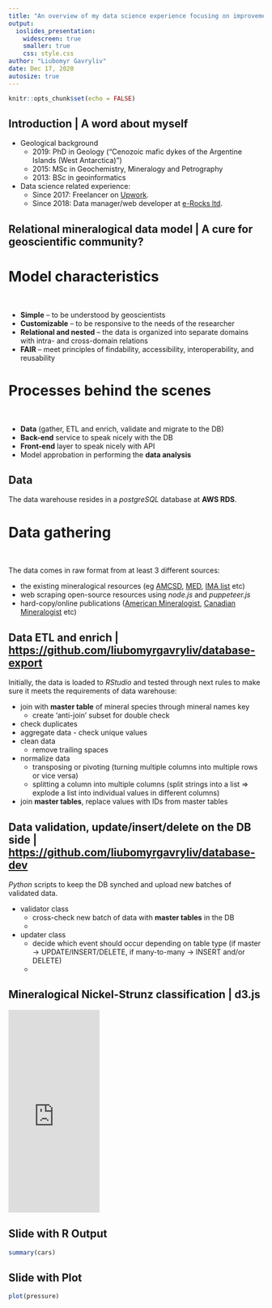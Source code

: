 ```yaml
---
title: "An overview of my data science experience focusing on improvements to processes, relating this to any background knowledge of Geology"
output: 
  ioslides_presentation:
    widescreen: true
    smaller: true
    css: style.css
author: "Liubomyr Gavryliv"
date: Dec 17, 2020
autosize: true
---
```


```r
knitr::opts_chunk$set(echo = FALSE)
```

## Introduction | A word about myself

- Geological background
  - 2019: PhD in Geology ("Cenozoic mafic dykes of the Argentine Islands (West Antarctica)")
  - 2015: MSc in Geochemistry, Mineralogy and Petrography
  - 2013: BSc in geoinformatics

- Data science related experience: 
  - Since 2017: Freelancer on <a href="upwork.com">Upwork</a>.
  - Since 2018: Data manager/web developer at <a href="https://e-rocks.com">e-Rocks ltd</a>.
  
## Relational mineralogical data model | A cure for geoscientific community?

<h1 class="centered">Model characteristics</h1></br>

  - **Simple** – to be understood by geoscientists
  - **Customizable** – to be responsive to the needs of the researcher
  - **Relational and nested** – the data is organized into separate domains with intra- and cross-domain relations
  - **FAIR** – meet principles of findability, accessibility, interoperability, and reusability

<h1 class="centered">Processes behind the scenes</h1></br>

  - **Data** (gather, ETL and enrich, validate and migrate to the DB)
  - **Back-end** service to speak nicely with the DB
  - **Front-end** layer to speak nicely with API
  - Model approbation in performing the **data analysis**

## Data

The data warehouse resides in a *postgreSQL* database at **AWS RDS**.

<h1 class="centered">Data gathering</h1></br>

The data comes in raw format from at least 3 different sources:

  - the existing mineralogical resources (eg <a href="http://rruff.geo.arizona.edu/AMS/amcsd.php">AMCSD</a>, 
  <a href="rruff.info/evolution">MED</a>, <a href="https://rruff.info/ima/">IMA list</a> etc)
  - web scraping open-source resources using *node.js* and *puppeteer.js*
  - hard-copy/online publications (<a href="http://www.minsocam.org/msa/ammin/ammineral.html">American Mineralogist</a>, <a href="https://pubs.geoscienceworld.org/canmin">Canadian Mineralogist</a> etc)
  
## Data ETL and enrich | <a href="https://github.com/liubomyrgavryliv/database-export">https://github.com/liubomyrgavryliv/database-export</a>

Initially, the data is loaded to *RStudio* and tested through next rules to make sure it meets the requirements of data warehouse:

  - join with **master table** of mineral species through mineral names key 
    - create 'anti-join' subset for double check
  - check duplicates
  - aggregate data - check unique values
  - clean data
    - remove trailing spaces
  - normalize data
    - transposing or pivoting (turning multiple columns into multiple rows or vice versa)
    - splitting a column into multiple columns (split strings into a list => explode a list into individual values in different columns)
  - join **master tables**, replace values with IDs from master tables
  
## Data validation, update/insert/delete on the DB side | <a href="https://github.com/liubomyrgavryliv/database-dev">https://github.com/liubomyrgavryliv/database-dev</a>

*Python* scripts to keep the DB synched and upload new batches of validated data. 
  
  - validator class
    - cross-check new batch of data with **master tables** in the DB
    -
  - updater class
    - decide which event should occur depending on table type (if master -> UPDATE/INSERT/DELETE, if many-to-many -> INSERT and/or DELETE)
    - 


## Mineralogical Nickel-Strunz classification | d3.js 

<iframe width="180" height="400" src="https://liubomyrgavryliv.github.io/d3-NS-sunburst-webpack/" scrolling="yes" frameborder="0" allowfullscreen></iframe>

## Slide with R Output

```r
summary(cars)
```

## Slide with Plot

```r
plot(pressure)
```

